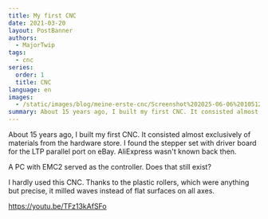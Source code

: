 ```yaml
---
title: My first CNC
date: 2021-03-20
layout: PostBanner
authors:
  - MajorTwip
tags:
  - cnc
series:
  order: 1
  title: CNC
language: en
images:
  - /static/images/blog/meine-erste-cnc/Screenshot%202025-06-06%20105129.png
summary: About 15 years ago, I built my first CNC. It consisted almost exclusively of materials from the hardware store. I found the stepper set with driver board for the LTP parallel port on eBay. AliExpress wasn't known back then.
---
```


About 15 years ago, I built my first CNC. It consisted almost exclusively of materials from the hardware store. I found the stepper set with driver board for the LTP parallel port on eBay. AliExpress wasn't known back then.

A PC with EMC2 served as the controller. Does that still exist?

I hardly used this CNC. Thanks to the plastic rollers, which were anything but precise, it milled waves instead of flat surfaces on all axes.

https://youtu.be/TFz13kAfSFo
